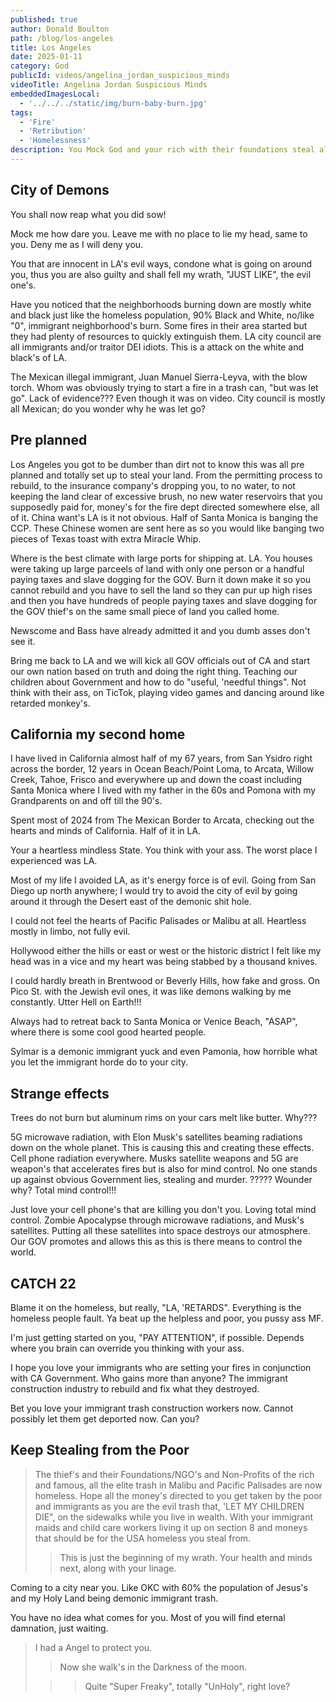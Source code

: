 ```yaml
---
published: true
author: Donald Boulton
path: /blog/los-angeles
title: Los Angeles
date: 2025-01-11
category: God
publicId: videos/angelina_jordan_suspicious_minds
videoTitle: Angelina Jordan Suspicious Minds
embeddedImagesLocal:
  - '../../../static/img/burn-baby-burn.jpg'
tags:
  - 'Fire'
  - 'Retribution'
  - 'Homelessness'
description: You Mock God and your rich with their foundations steal all the poor and HOMELESS Money. Retribution.
---
```



<GatsbyImage
  alt="Groups"
  imgclass="block object-cover object-center w-full h-full rounded-lg"
  image={getImage(props.localImages[0])}
/>

## City of Demons

You shall now reap what you did sow!

Mock me how dare you. Leave me with no place to lie my head, same to you. Deny me as I will deny you.

You that are innocent in LA's evil ways, condone what is going on around you, thus you are also guilty and shall fell my wrath, "JUST LIKE", the evil one's.

Have you noticed that the neighborhoods burning down are mostly white and black just like the homeless population, 90% Black and White, no/like "0", immigrant neighborhood's burn. Some fires in their area started but they had plenty of resources to quickly extinguish them. LA city council are all immigrants and/or traitor DEI idiots. This is a attack on the white and black's of LA.

The Mexican illegal immigrant, Juan Manuel Sierra-Leyva, with the blow torch. Whom was obviously trying to start a fire in a trash can, "but was let go". Lack of evidence??? Even though it was on video. City council is mostly all Mexican; do you wonder why he was let go?

## Pre planned

Los Angeles you got to be dumber than dirt not to know this was all pre planned and totally set up to steal your land. From the permitting process to rebuild, to the insurance company's dropping you, to no water, to not keeping the land clear of excessive brush, no new water reservoirs that you supposedly paid for, money's for the fire dept directed somewhere else, all of it. China want's LA is it not obvious. Half of Santa Monica is banging the CCP. These Chinese women are sent here as so you would like banging two pieces of Texas toast with extra Miracle Whip.

Where is the best climate with large ports for shipping at. LA. You houses were taking up large parceels of land with only one person or a handful paying taxes and slave dogging for the GOV. Burn it down make it so you cannot rebuild and you have to sell the land so they can pur up high rises and then you have hundreds of people paying taxes and slave dogging for the GOV thief's on the same small piece of land you called home.

Newscome and Bass have already admitted it and you dumb asses don't see it.

Bring me back to LA and we will kick all GOV officials out of CA and start our own nation based on truth and doing the right thing. Teaching our children about Government and how to do "useful, 'needful things". Not think with their ass, on TicTok, playing video games and dancing around like retarded monkey's.

## California my second home

I have lived in California almost half of my 67 years, from San Ysidro right across the border, 12 years in Ocean Beach/Point Loma, to Arcata, Willow Creek, Tahoe, Frisco and everywhere up and down the coast including Santa Monica where I lived with my father in the 60s and Pomona with my Grandparents on and off till the 90's.

Spent most of 2024 from The Mexican Border to Arcata, checking out the hearts and minds of California. Half of it in LA.

Your a heartless mindless State. You think with your ass. The worst place I experienced was LA. 

Most of my life I avoided LA, as it's energy force is of evil. Going from San Diego up north anywhere; I would try to avoid the city of evil by going around it through the Desert east of the demonic shit hole.

I could not feel the hearts of Pacific Palisades or Malibu at all. Heartless mostly in limbo, not fully evil.

Hollywood either the hills or east or west or the historic district I felt like my head was in a vice and my heart was being stabbed by a thousand knives.

I could hardly breath in Brentwood or Beverly Hills, how fake and gross. On Pico St. with the Jewish evil ones, it was like demons walking by me constantly. Utter Hell on Earth!!!

Always had to retreat back to Santa Monica or Venice Beach, "ASAP", where there is some cool good hearted people. 

Sylmar is a demonic immigrant yuck and even Pamonia, how horrible what you let the immigrant horde do to your city.

## Strange effects

Trees do not burn but aluminum rims on your cars melt like butter. Why???

5G microwave radiation, with Elon Musk's satellites beaming radiations down on the whole planet. This is causing this and creating these effects. Cell phone radiation everywhere. Musks satellite weapons and 5G are weapon's that accelerates fires but is also for mind control. No one stands up against obvious Government lies, stealing and murder. ????? Wounder why? Total mind control!!!

Just love your cell phone's that are killing you don't you. Loving total mind control. Zombie Apocalypse through microwave radiations, and Musk's satellites. Putting all these satellites into space destroys our atmosphere. Our GOV promotes and allows this as this is there means to control the world.

## CATCH 22

Blame it on the homeless, but really, "LA, 'RETARDS". Everything is the homeless people fault. Ya beat up the helpless and poor, you pussy ass MF.

I'm just getting started on you, "PAY ATTENTION", if possible. Depends where you brain can override you thinking with your ass.

I hope you love your immigrants who are setting your fires in conjunction with CA Government. Who gains more than anyone? The immigrant construction industry to rebuild and fix what they destroyed. 

Bet you love your immigrant trash construction workers now. Cannot possibly let them get deported now. Can you?

## Keep Stealing from the Poor

> The thief's and their Foundations/NGO's and Non-Profits of the rich and famous, all the elite trash in Malibu and Pacific Palisades are now homeless. Hope all the money's directed to you get taken by the poor and immigrants as you are the evil trash that, 'LET MY CHILDREN DIE", on the sidewalks while you live in wealth. With your immigrant maids and child care workers living it up on section 8 and moneys that should be for the USA homeless you steal from.
>
> > This is just the beginning of my wrath. Your health and minds next, along with your linage.

Coming to a city near you. Like OKC with 60% the population of Jesus's and my Holy Land being demonic immigrant trash.

You have no idea what comes for you. Most of you will find eternal damnation, just waiting.

> I had a Angel to protect you. 
>
> > Now she walk's in the Darkness of the moon.
>
> > > Quite "Super Freaky", totally "UnHoly", right love?

